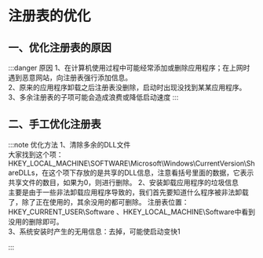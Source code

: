 
# 注册表的优化

## 一、优化注册表的原因
:::danger 原因
 1、在计算机使用过程中可能经常添加或删除应用程序；在上网时遇到恶意网站，向注册表强行添加信息。<br/>
 2、原来的应用程序卸载之后注册表没删除，启动时出现没找到某某应用程序。<br/>
 3、多余注册表的子项可能会造成浪费或降低启动速度
:::

## 二、手工优化注册表

:::note 优化方法
  1、清除多余的DLL文件<br/>
 大家找到这个项：<br/>
 HKEY_LOCAL_MACHINE\SOFTWARE\Microsoft\Windows\CurrentVersion\ShareDLLs，在这个项下存放的是共享的DLL信息，注意看括号里面的数据，它表示共享文件的数目，如果为0，则进行删除。
 <BasicImageViewer src="https://docusaurus-1315095412.cos.ap-beijing.myqcloud.com/image/DocsThirdCategory/20.png" />
 2、安装卸载应用程序的垃圾信息<br/>
 主要是由于一些非法卸载应用程序导致的，我们首先要知道什么程序被非法卸载了，除了正在使用的，其余没用的都可删除。
 注册表位置：HKEY_CURRENT_USER\Software 、HKEY_LOCAL_MACHINE\Software中看到没用的删除即可。<br/>
 3、系统安装时产生的无用信息：去掉，可能使启动变快1<br/>

:::

 

